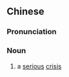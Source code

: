 {{also|危机重重}}
==Chinese==
{{zh-forms|s=危机重重|type=22}}

===Pronunciation===
{{zh-pron
|m=wēijī chóngchóng
|cat=n
}}

===Noun===
{{zh-noun}}

# a [[serious]] [[crisis]]